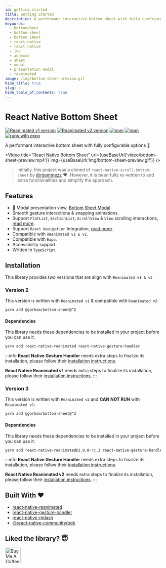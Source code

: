 ```yaml
---
id: getting-started
title: Getting Started
description: A performant interactive bottom sheet with fully configurable options 🚀
keywords:
  - bottomsheet
  - bottom-sheet
  - bottom sheet
  - react-native
  - react native
  - ios
  - android
  - sheet
  - modal
  - presentation modal
  - reanimated
image: /img/bottom-sheet-preview.gif
hide_title: true
slug: /
hide_table_of_contents: true
---
```


# React Native Bottom Sheet

[![Reanimated v1 version](https://img.shields.io/github/package-json/v/gorhom/react-native-bottom-sheet/master?label=Reanimated%20v1&style=flat-square)](https://www.npmjs.com/package/@gorhom/bottom-sheet) [![Reanimated v2 version](https://img.shields.io/github/package-json/v/gorhom/react-native-bottom-sheet/v3?label=Reanimated%20v2&style=flat-square)](https://www.npmjs.com/package/@gorhom/bottom-sheet) [![npm](https://img.shields.io/npm/l/@gorhom/bottom-sheet?style=flat-square)](https://www.npmjs.com/package/@gorhom/bottom-sheet) [![npm](https://img.shields.io/badge/types-included-blue?style=flat-square)](https://www.npmjs.com/package/@gorhom/bottom-sheet) [![runs with expo](https://img.shields.io/badge/Runs%20with%20Expo-4630EB.svg?style=flat-square&logo=EXPO&labelColor=f3f3f3&logoColor=000)](https://expo.io/)

A performant interactive bottom sheet with fully configurable options 🚀


<Video
  title="React Native Bottom Sheet"
  url={useBaseUrl('video/bottom-sheet-preview.mp4')}
  img={useBaseUrl('img/bottom-sheet-preview.gif')}
/>

> Initially, this project was a cloned of `react-native-scroll-bottom-sheet` by [@rgommezz](https://github.com/rgommezz) ❤️. However, it is been fully re-written to add extra functionalities and simplify the approach.

## Features

- 🌟 Modal presentation view, [Bottom Sheet Modal](./modal).
- Smooth gesture interactions & snapping animations.
- Support `FlatList`, `SectionList`, `ScrollView` & `View` scrolling interactions, [read more](./scrollables).
- Support `React Navigation` Integration, [read more](./react-navigation-integration).
- Compatible with `Reanimated v1 & v2`.
- Compatible with `Expo`.
- Accessibility support.
- Written in `TypeScript`.

## Installation

This library provides two versions that are align with `Reanimated v1 & v2`

### Version 2

This version is written with `Reanimated v1` & compatible with `Reanimated v2`:

```bash
yarn add @gorhom/bottom-sheet@^2
```

#### Dependencies

This library needs these dependencies to be installed in your project before you can use it:

```bash
yarn add react-native-reanimated react-native-gesture-handler
```

:::info
**React Native Gesture Handler** needs extra steps to finalize its installation, please follow their [installation instructions](https://github.com/software-mansion/react-native-gesture-handler).

**React Native Reanimated v1** needs extra steps to finalize its installation, please follow their [installation instructions](https://docs.swmansion.com/react-native-reanimated/docs/1.x.x/getting_started).
:::

### Version 3

This version is written with `Reanimated v2` and **CAN NOT RUN** with `Reanimated v1`:

```bash
yarn add @gorhom/bottom-sheet@^3
```

#### Dependencies

This library needs these dependencies to be installed in your project before you can use it:

```bash
yarn add react-native-reanimated@2.0.0-rc.2 react-native-gesture-handler
```

:::info
**React Native Gesture Handler** needs extra steps to finalize its installation, please follow their [installation instructions](https://github.com/software-mansion/react-native-gesture-handler).

**React Native Reanimated v2** needs extra steps to finalize its installation, please follow their [installation instructions](https://docs.swmansion.com/react-native-reanimated/docs/installation).
:::

## Built With ❤️

- [react-native-reanimated](https://github.com/software-mansion/react-native-reanimated)
- [react-native-gesture-handler](https://github.com/software-mansion/react-native-gesture-handler)
- [react-native-redash](https://github.com/wcandillon/react-native-redash)
- [@react-native-community/bob](https://github.com/react-native-community/bob)

## Liked the library? 😇

<a rel="nofollow" href="https://www.buymeacoffee.com/gorhom" target="_blank">
  <img
    src="https://cdn.buymeacoffee.com/buttons/default-red.png"
    alt="Buy Me A Coffee"
    height="50"
  />
</a>
